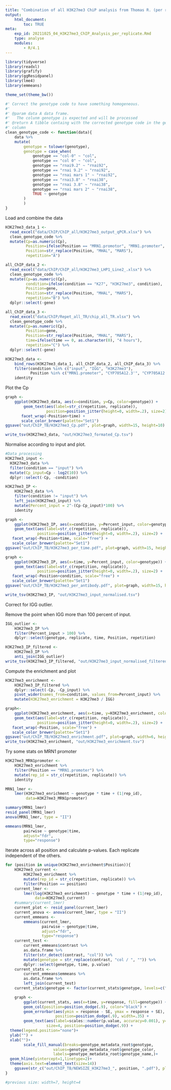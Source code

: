 ```yaml
---
title: "Combination of all H3K27me3 ChiP analysis from Thomas R. (per repetition and replicate)"
output:
    html_document:
        toc: TRUE
meta:
    exp_id: 20211025_04_H3K27me3_ChIP_Analysis_per_replicate.Rmd
    type: analyse
    modules:
        - R/4.1
---
```


```r

library(tidyverse)
library(readxl)
library(grafify)
library(ggResidpanel)
library(lme4)
library(emmeans)

theme_set(theme_bw())

#' Correct the genotype code to have something homogeneous.
#' 
#' @param data A data frame.
#'   The colunm genotype is expected and will be processed
#' @return A tibble containg with the corrected genotype code in the genotype
#' column
clean_genotype_code <- function(data){
    data %>%
    mutate(
        genotype = tolower(genotype),
        genotype = case_when(
            genotype == "col-0" ~ "col",
            genotype == "col 0" ~ "col",
            genotype == "rnai9.2" ~ "rnai92",
            genotype == "rnai 9.2" ~ "rnai92",
            genotype == "rnai mars 1" ~ "rnai92",
            genotype == "rnai3.8" ~ "rnai38",
            genotype == "rnai 3.8" ~ "rnai38",
            genotype == "rnai mars 2" ~ "rnai38",
            TRUE ~ genotype
        )
        )
}

```

Load and combine the data

```r
H3K27me3_data_1 <- 
  read_excel("data/ChIP/ChIP_all/H3K27me3_output_qPCR.xlsx") %>%
  clean_genotype_code %>%
  mutate(Cp=as.numeric(Cp),
         Position=ifelse(Position == "MRN1.promotor", "MRN1.promoter", Position),
         Position=str_replace(Position, "MHAL", "MARS"),
         repetition="A")

all_ChIP_data_2 <- 
  read_excel("data/ChIP/ChIP_all/H3K27me3_LHP1_Line2_.xlsx") %>%
  clean_genotype_code %>%
  mutate(Cp=as.numeric(Cp),
         condition=ifelse(condition == "K27", "H3K27me3", condition),
         Position=gene,
         Position=str_replace(Position, "MHAL", "MARS"),
         repetition="B") %>%
  dplyr::select(-gene)

all_ChIP_data_3 <- 
  read_excel("data/ChIP/Repet_all_TR/chip_all_TR.xlsx") %>%
  clean_genotype_code %>%
  mutate(Cp=as.numeric(Cp),
         Position=gene,
         Position=str_replace(Position, "MHAL", "MARS"),
         time=ifelse(time == 0, as.character(0), "4 hours"),
         repetition="C") %>%
  dplyr::select(-gene)

H3K27me3_data <-
    bind_rows(H3K27me3_data_1, all_ChIP_data_2, all_ChIP_data_3) %>%
    filter(condition %in% c("input", "IGG", "H3K27me3"),
           Position %in% c("MRN1.promoter", "CYP705A12.3'", "CYP705A12.5'", "CYP71A16.3'", "CYP71A16.5'", "intergenic1", "intergenic2", "MARS.5'", "MARS.3'", "MRN1.5'", "MRN1.3'")) %>%
    identity

```

Plot the Cp


```r

graph <- 
    ggplot(H3K27me3_data, aes(x=condition, y=Cp, color=genotype)) +
        geom_text(aes(label=str_c(repetition, replicate)),
                  position=position_jitter(height=0, width=.2), size=2) +
       facet_wrap(~Position+time) +
       scale_color_brewer(palette="Set1")
ggsave("out/ChIP_TB/H3K27me3_Cp.pdf", plot=graph, width=15, height=10)

write_tsv(H3K27me3_data, "out/H3K27me3_formated_Cp.tsv")

```

Normalise according to input and plot.

```r

#Data processing
H3K27me3_input <-
  H3K27me3_data %>% 
  filter(condition == "input") %>%
  mutate(Cp_input=Cp - log2(10)) %>%
  dplyr::select(-Cp, -condition)

H3K27me3_IP <-
    H3K27me3_data %>% 
    filter(condition != "input") %>%
    left_join(H3K27me3_input) %>%
    mutate(Percent_input = 2^-(Cp-Cp_input)*100) %>%
    identity

graph <- 
    ggplot(H3K27me3_IP, aes(x=condition, y=Percent_input, color=genotype)) +
    geom_text(aes(label=str_c(repetition, replicate)),
              position=position_jitter(height=0, width=.2), size=2) +
   facet_wrap(~Position+time, scale="free") +
   scale_color_brewer(palette="Set1")
ggsave("out/ChIP_TB/H3K27me3_per_time.pdf", plot=graph, width=15, height=10)

graph <- 
    ggplot(H3K27me3_IP, aes(x=time, y=Percent_input, color=genotype)) +
    geom_text(aes(label=str_c(repetition, replicate)),
              position=position_jitter(height=0, width=.2), size=2) +
   facet_wrap(~Position+condition, scale="free") +
   scale_color_brewer(palette="Set1")
ggsave("out/ChIP_TB/H3K27me3_per_antibody.pdf", plot=graph, width=15, height=10)

write_tsv(H3K27me3_IP, "out/H3K27me3_input_normalised.tsv")
```
Correct for IGG outlier.

Remove the point when IGG more than 100 percent of input.

```r
IGG_outlier <-
    H3K27me3_IP %>%
    filter(Percent_input > 100) %>%
    dplyr::select(genotype, replicate, time, Position, repetition)

H3K27me3_IP_filtered <-
    H3K27me3_IP %>%
    anti_join(IGG_outlier)
write_tsv(H3K27me3_IP_filtered, "out/H3K27me3_input_normalised_filtered.tsv")
```


Compute the enrichment and plot

```r

H3K27me3_enrichment <-
    H3K27me3_IP_filtered %>%
    dplyr::select(-Cp, -Cp_input) %>%
    pivot_wider(names_from=condition, values_from=Percent_input) %>%
    mutate(H3K27me3_enrichment = H3K27me3 / IGG)

graph<- 
    ggplot(H3K27me3_enrichment, aes(x=time, y=H3K27me3_enrichment, color=genotype)) +
    geom_text(aes(label=str_c(repetition, replicate)),
              position=position_jitter(height=0, width=.2), size=2) +
   facet_wrap(~Position, scale="free") +
   scale_color_brewer(palette="Set1")
ggsave("out/ChIP_TB/H3K27me3_enrichment.pdf", plot=graph, width=6, height=8)
write_tsv(H3K27me3_enrichment, "out/H3K27me3_enrichment.tsv")

```
Try some stats on MRN1 promoter

```r
H3K27me3_MRN1promoter <-
    H3K27me3_enrichment %>%
    filter(Position == "MRN1.promoter") %>%
    mutate(rep_id = str_c(repetition, replicate)) %>%
    identity

MRN1_lmer <-
    lmer(H3K27me3_enrichment ~ genotype * time + (1|rep_id),
         data=H3K27me3_MRN1promoter)

summary(MRN1_lmer)
resid_panel(MRN1_lmer)
anova(MRN1_lmer, type = "II")

emmeans(MRN1_lmer,
        pairwise ~ genotype|time,
        adjust="fdr",
        type="response")

```

Iterate across all position and calculate p-values.
Each replicate independent of the others.

```r
for (position in unique(H3K27me3_enrichment$Position)){
    H3K27me3_current <-
        H3K27me3_enrichment %>%
        mutate(rep_id = str_c(repetition, replicate)) %>%
        filter(Position == position)
    current_lmer <-
        lmer(log(H3K27me3_enrichment) ~ genotype * time + (1|rep_id),
             data=H3K27me3_current)
    #summary(current_lmer)
    current_plot <- resid_panel(current_lmer)
    current_anova <- anova(current_lmer, type = "II")
    current_emmeans <-
        emmeans(current_lmer,
                pairwise ~ genotype|time,
                adjust="fdr",
                type="response")
    current_test <-
        current_emmeans$contrast %>%
        as.data.frame %>%
        filter(str_detect(contrast, "col")) %>%
        mutate(genotype = str_replace(contrast, "col / ", "")) %>%
        dplyr::select(genotype, time, p.value)
    current_stats <-
        current_emmeans$emmeans %>%
        as.data.frame %>%
        left_join(current_test)
    current_stats$genotype <- factor(current_stats$genotype, levels=c("col", "rnai92", "rnai38"))

    graph <-
        ggplot(current_stats, aes(x=time, y=response, fill=genotype)) +
        geom_col(position=position_dodge(.9), color="black") +
        geom_errorbar(aes(ymin = response - SE, ymax = response + SE),
                      position=position_dodge(.9), width=.35) +
        geom_text(aes(label=scales::number(p.value, accuracy=0.001), y=response + SE + 2),
                  size=4, position=position_dodge(.9)) +
  theme(legend.position="none")+
  ylab("") +
  xlab("")+
        scale_fill_manual(breaks=genotype_metadata_root$genotype,
                     values=genotype_metadata_root$genotype_color,
                     labels=genotype_metadata_root$genotype_name,)+
  geom_hline(yintercept=1,linetype=2)+
  theme(axis.text=element_text(size=14))
    ggsave(str_c("out/ChIP_TB/NEWSIZE_H3K27me3_", position, ".pdf"), plot=graph, width=2, height=3)
}

#previous size: width=7, height=4

```
